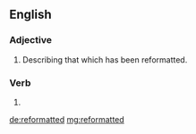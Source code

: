 ==English==

===Adjective===
{{en-adj}}

# Describing that which has been reformatted.

===Verb===
{{head|en}}

# {{en-past of|reformat}}

[[de:reformatted]]
[[mg:reformatted]]